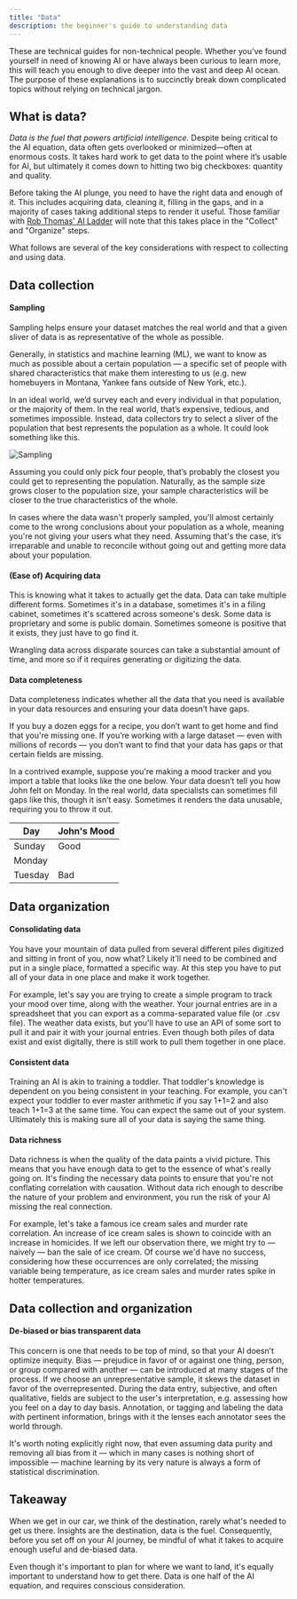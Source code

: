 ```yaml
---
title: "Data"
description: the beginner's guide to understanding data
---
```


<PageDescription>

  These are technical guides for non-technical people. Whether you’ve found yourself in need of knowing AI or have always been curious to learn more, this will teach you enough to dive deeper into the vast and deep AI ocean. The purpose of these explanations is to succinctly break down complicated topics without relying on technical jargon.

</PageDescription>

## What is data?

*Data is the fuel that powers artificial intelligence.* Despite being critical to the AI equation, data often gets overlooked or minimized—often at enormous costs. It takes hard work to get data to the point where it’s usable for AI, but ultimately it comes down to hitting two big checkboxes: quantity and quality.

Before taking the AI plunge, you need to have the right data and enough of it. This includes acquiring data, cleaning it, filling in the gaps, and in a majority of cases taking additional steps to render it useful. Those familiar with [Rob Thomas' AI Ladder](https://video.cube365.net/c/910697) will note that this takes place in the "Collect" and "Organize" steps.

What follows are several of the key considerations with respect to collecting and using data.

## Data collection
#### Sampling

Sampling helps ensure your dataset matches the real world and that a given sliver of data is as representative of the whole as possible.

Generally, in statistics and machine learning (ML), we want to know as much as possible about a certain population — a specific set of people with shared characteristics that make them interesting to us (e.g. new homebuyers in Montana, Yankee fans outside of New York, etc.).

In an ideal world, we’d survey each and every individual in that population, or the majority of them. In the real world, that’s expensive, tedious, and sometimes impossible. Instead, data collectors try to select a sliver of the population that best represents the population as a whole. It could look something like this.

<Row>
<Column colLg={12}>

![Sampling](../../images/basics/data/Image_1.png)

</Column>
</Row>

Assuming you could only pick four people, that’s probably the closest you could get to representing the population. Naturally, as the sample size grows closer to the population size, your sample characteristics will be closer to the true characteristics of the whole.

In cases where the data wasn't properly sampled, you'll almost certainly come to the wrong conclusions about your population as a whole, meaning you're not giving your users what they need. Assuming that's the case, it’s irreparable and unable to reconcile without going out and getting more data about your population.

#### (Ease of) Acquiring data

This is knowing what it takes to actually get the data. Data can take multiple different forms. Sometimes it's in a database, sometimes it's in a filing cabinet, sometimes it's scattered across someone's desk. Some data is proprietary and some is public domain. Sometimes someone is positive that it exists, they just have to go find it.

Wrangling data across disparate sources can take a substantial amount of time, and more so if it requires generating or digitizing the data.

#### Data completeness

Data completeness indicates whether all the data that you need is available in your data resources and ensuring your data doesn’t have gaps.

If you buy a dozen eggs for a recipe, you don’t want to get home and find that you're missing one. If you’re working with a large dataset — even with millions of records — you don’t want to find that your data has gaps or that certain fields are missing.

In a contrived example, suppose you're making a mood tracker and you import a table that looks like the one below. Your data doesn’t tell you how John felt on Monday. In the real world, data specialists can sometimes fill gaps like this, though it isn’t easy. Sometimes it renders the data unusable, requiring you to throw it out.

| Day     | John's Mood |
| ------- | ----------  |
| Sunday  | Good        |
| Monday  |             |
| Tuesday | Bad         |



## Data organization
#### Consolidating data

You have your mountain of data pulled from several different piles digitized and sitting in front of you, now what? Likely it'll need to be combined and put in a single place, formatted a specific way. At this step you have to put all of your data in one place and make it work together.

For example, let's say you are trying to create a simple program to track your mood over time, along with the weather. Your journal entries are in a spreadsheet that you can export as a comma-separated value file (or .csv file). The weather data exists, but you'll have to use an API of some sort to pull it and pair it with your journal entries. Even though both piles of data exist and exist digitally, there is still work to pull them together in one place.

#### Consistent data

Training an AI is akin to training a toddler. That toddler's knowledge is dependent on you being consistent in your teaching. For example, you can't expect your toddler to ever master arithmetic if you say 1+1=2 and also teach 1+1=3 at the same time. You can expect the same out of your system. Ultimately this is making sure all of your data is saying the same thing.

#### Data richness

Data richness is when the quality of the data paints a vivid picture. This means that you have enough data to get to the essence of what's really going on. It's finding the necessary data points to ensure that you're not conflating correlation with causation. Without data rich enough to describe the nature of your problem and environment, you run the risk of your AI missing the real connection.

For example, let's take a famous ice cream sales and murder rate correlation. An increase of ice cream sales is shown to coincide with an increase in homicides. If we left our observation there, we might try to — naively — ban the sale of ice cream. Of course we'd have no success, considering how these occurrences are only correlated; the missing variable being temperature, as ice cream sales and murder rates spike in hotter temperatures.


## Data collection and organization
#### De-biased or bias transparent data

This concern is one that needs to be top of mind, so that your AI doesn’t optimize inequity. Bias — prejudice in favor of or against one thing, person, or group compared with another — can be introduced at many stages of the process. If we choose an unrepresentative sample, it skews the dataset in favor of the overrepresented. During the data entry, subjective, and often qualitative, fields are subject to the user's interpretation, e.g. assessing how you feel on a day to day basis. Annotation, or tagging and labeling the data with pertinent information, brings with it the lenses each annotator sees the world through.

It's worth noting explicitly right now, that even assuming data purity and removing all bias from it — which in many cases is nothing short of impossible — machine learning by its very nature is always a form of statistical discrimination.

## Takeaway
When we get in our car, we think of the destination, rarely what's needed to get us there. Insights are the destination, data is the fuel. Consequently, before you set off on your AI journey, be mindful of what it takes to acquire enough useful and de-biased data.

Even though it's important to plan for where we want to land, it's equally important to understand how to get there. Data is one half of the AI equation, and requires conscious consideration.
